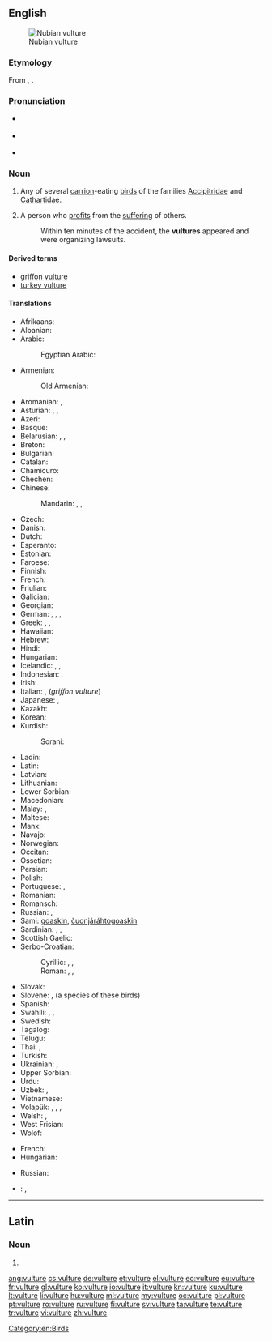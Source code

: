 ==English==
{{wikipedia}}
[[Image:Nubianvulture.jpeg|thumb|Nubian vulture]]

===Etymology===
From {{etyl|la|en}} {{term|vultur|lang=la}}, {{term|voltur|lang=la}}.

===Pronunciation===
* {{a|RP}} {{IPA|/ˈvʌltʃəː/}}
* {{a|GenAm}} {{IPA|/ˈvʌltʃɚ/}}
* {{audio|en-us-vulture.ogg|Audio (US)}}

===Noun===
{{en-noun}}

# Any of several [[carrion]]-eating [[bird]]s of the families [[Accipitridae]] and [[Cathartidae]].
# {{context|colloquial|lang=en}} A person who [[profit]]s from the [[suffering]] of others.
#: Within ten minutes of the accident, the '''vultures''' appeared and were organizing lawsuits.

====Derived terms====
* [[griffon vulture]]
* [[turkey vulture]]

====Translations====
{{trans-top|bird}}
* Afrikaans: {{t+|af|aasvoël}}
* Albanian: {{t|sq|shkaba}}
* Arabic: {{t+|ar|نسر|m|tr=nasr|sc=Arab}}
*: Egyptian Arabic: {{t|arz|نسر|m|tr=nesr|sc=Arab}}
* Armenian: {{t|hy|անգղ|tr=angġ}}
*: Old Armenian: {{t|xcl|անգղ|tr=angł|sc=Armn}}
* Aromanian: {{t|rup|vultur}}, {{t|rup|ornji}}
* Asturian: {{t|ast|utre|f}}, {{t|ast|utra|f}}, {{t|ast|butre|f}}
* Azeri: {{t|az|leşyeyən}}
* Basque: {{t|eu|sai arre}}
* Belarusian: {{t|be|грыф|m|tr=hryf|sc=Cyrl}}, {{t|be|сіп|m|tr=sip|sc=Cyrl}}, {{t|be|белагаловы сіп|m|tr=belahalóvy sip|sc=Cyrl}}
* Breton: {{t|br|gup gell}}
* Bulgarian: {{t+|bg|лешояд|m|tr=lešojad|sc=Cyrl}}
* Catalan: {{t|ca|voltor|m}}
* Chamicuro: {{t|ccc|tsemo'ye}}
* Chechen: {{t|ce|аьрзу}}
* Chinese:
*: Mandarin: {{t|cmn|兀鷹|sc=Hani}}, {{t+|cmn|兀鹰|tr=wùyīng|sc=Hani}}, {{t+|cmn|雕|tr=diāo|sc=Hani}}
* Czech: {{t+|cs|sup}}
* Danish: {{t|da|grib|c}}
* Dutch: {{t+|nl|gier|m}}
* Esperanto: {{t|eo|vulturo}}
* Estonian: {{t|et|kaeluskotkas}}
* Faroese: {{t|fo|gammur}}
* Finnish: {{t+|fi|korppikotka}}
* French: {{t+|fr|vautour|m}}
* Friulian: {{t|fur|variűl}}
* Galician: {{t|gl|voitre|m}}
* Georgian: {{t|ka|ორბი|tr=orbi|sc=Geor}}
* German: {{t+|de|Geier|m}}, {{t|de|Geierin|f}}, {{qualifier|♂}} {{t|de|Geiermännchen|n}}, {{qualifier|♀}} {{t|de|Geierweibchen|n}}
* Greek: {{t+|el|γύπας|m|tr=gýpas}}, {{t+|el|όρνιο|n|tr=órnio}}, {{t+|el|όρνεο|n|tr=órneo}}
* Hawaiian: {{t|haw|wulekula}}
* Hebrew: {{t+|he|נשר|m|tr=nesher|sc=Hebr}}
* Hindi: {{t|hi|गिद्ध|tr=giddh|m|sc=Deva}}
* Hungarian: {{t+|hu|keselyű}}
* Icelandic: {{t|is|gæsagammur}}, {{t+|is|hrægammur|m}}, {{t+|is|gammur|m}}
* Indonesian: {{t+|id|nazar}}, {{t+|id|hering}}
* Irish: {{t|ga|bultúr}}
* Italian: {{t+|it|avvoltoio|m}}, {{t+|it|grifone|m}} (''griffon vulture'')
* Japanese: {{t|ja|ハゲタカ|tr=hagetaka|sc=Jpan}}, {{t|ja|ハゲワシ|tr=hagewashi|sc=Jpan}}
* Kazakh: {{t|kk|құмай|tr=kumay|sc=Cyrl}}
* Korean: {{t+|ko|독수리|tr=doksuri|sc=Kore}}
* Kurdish:
*: Sorani: {{t|ku|هه‌ڵۆ}}
{{trans-mid}}
* Ladin: {{t|lld|valtoi}}
* Latin: {{t+|la|vultur|m}}
* Latvian: {{t|lv|baltgalvas grifs|m}}
* Lithuanian: {{t+|lt|grifas}}
* Lower Sorbian: {{t|dsb|sup}}
* Macedonian: {{t|mk|мршоjадец|m|tr=mršojadec|sc=Cyrl}}
* Malay: {{t|ms|nasar}}, {{t|ms|hering}}
* Maltese: {{t|mt|avultun|m}}
* Manx: {{t|gv|ushag chonvayrtagh}}
* Navajo: {{t|nv|jeeshóóʼ}}
* Norwegian: {{t|no|gribb|m}}
* Occitan: {{t+|oc|voltor|m}}
* Ossetian: {{t|os|хæдмæлхор|tr=khädmälkhor}}
* Persian: {{t+|fa|کرکس|tr=karkas}}
* Polish: {{t+|pl|sęp|m}}
* Portuguese: {{t+|pt|abutre|m}}, {{t+|pt|urubu|m}}
* Romanian: {{t+|ro|vultur|m}}
* Romansch: {{t|rm|tschess}}
* Russian: {{t+|ru|гриф|m|tr=grif|sc=Cyrl}}, {{t+|ru|стервятник|tr=stervjátnik}}
* Sami: [[goaskin]], [[čuonjáráhtogoaskin]]
* Sardinian: {{t|sc|bentruxiu}}, {{t|sc|untruxu}}, {{t|sc|murru}}
* Scottish Gaelic: {{t|gd|fang|f}}
* Serbo-Croatian:
*: Cyrillic: {{t|sh|суп|m|sc=Cyrl}}, {{t|sh|лешинар|m|sc=Cyrl}}, {{t|sh|стрвинар|m|sc=Cyrl}}
*: Roman: {{t|sh|sup|m}}, {{t|sh|lešinar|m}}, {{t|sh|strvinar|m}}
* Slovak: {{t|sk|sup|m}}
* Slovene: {{t|sl|mrhovinar|m}}, {{t+|sl|jastreb|m}} (a species of these birds)
* Spanish: {{t+|es|buitre|m}}
* Swahili: {{t+|es|tai}}, {{t|es|gushu}}, {{t|sw|tumbusi}}
* Swedish: {{t+|sv|gam|c}}
* Tagalog: {{t|tl|buitre}}
* Telugu: {{t+|te|రాబందు|tr=raabandu}}
* Thai: {{t|th|อีแร้ง|tr=ee ráeng|sc=Thai}}, {{t|th|แร้ง|tr=ráeng|sc=Thai}}
* Turkish: {{t+|tr|akbaba}}
* Ukrainian: {{t|uk|гриф|m|tr=hryf|sc=Cyrl}}, {{t|uk|падальник|m|tr=pádalʹnyk|sc=Cyrl}}
* Upper Sorbian: {{t|hsb|sup}}
* Urdu: {{t|ur|گدھ|tr=giddh|m}}
* Uzbek: {{t|uz|jo'rchi}}, {{t|uz|kalxat}}
* Vietnamese: {{t+|vi|kền kền}}
* Volapük: {{qualifier|♂♀}} {{t+|vo|vultur}}, {{qualifier|♂}} {{t|vo|hivultur}}, {{qualifier|♀}} {{t|vo|jivultur}}, {{qualifier|♂♀ offspring}} {{t|vo|vulturül}}
* Welsh: {{t|cy|fwltur}}, {{t|cy|fultur}}
* West Frisian: {{t|fy|gier}}
* Wolof: {{t+|wo|tan|alt=tan mi}}
{{trans-bottom}}

{{trans-top|person}}
* French: {{t+|fr|charognard|m}}
* Hungarian: {{t+|hu|hiéna}}
{{trans-mid}}
* Russian: {{t+|ru|стервятник|tr=stervjátnik}}
{{trans-bottom}}

{{checktrans-top}}
* {{ttbc|ka}}: {{t|ka|გრიფი}}, {{t|ka|სვავი|tr=svavi}}
{{trans-mid}}
{{trans-bottom}}

[[Category:en:Birds]]

----

==Latin==

===Noun===
{{la-noun-form|vulture}}

# {{inflection of|vultur||abl|s|lang=la}}

[[ang:vulture]]
[[cs:vulture]]
[[de:vulture]]
[[et:vulture]]
[[el:vulture]]
[[eo:vulture]]
[[eu:vulture]]
[[fr:vulture]]
[[gl:vulture]]
[[ko:vulture]]
[[io:vulture]]
[[it:vulture]]
[[kn:vulture]]
[[ku:vulture]]
[[lt:vulture]]
[[li:vulture]]
[[hu:vulture]]
[[ml:vulture]]
[[my:vulture]]
[[oc:vulture]]
[[pl:vulture]]
[[pt:vulture]]
[[ro:vulture]]
[[ru:vulture]]
[[fi:vulture]]
[[sv:vulture]]
[[ta:vulture]]
[[te:vulture]]
[[tr:vulture]]
[[vi:vulture]]
[[zh:vulture]]